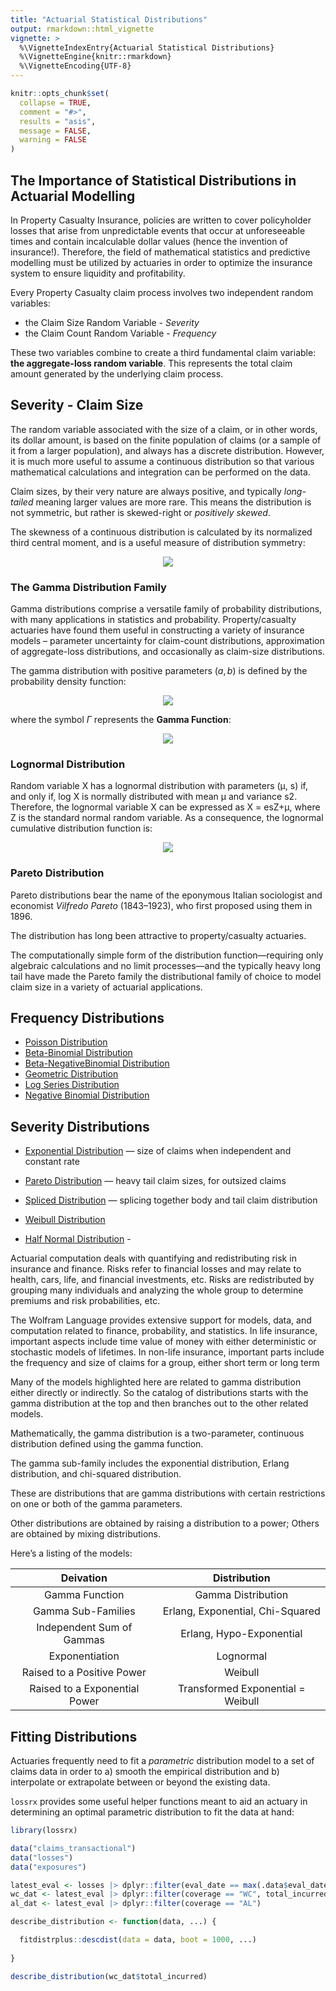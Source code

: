 ```yaml
---
title: "Actuarial Statistical Distributions"
output: rmarkdown::html_vignette
vignette: >
  %\VignetteIndexEntry{Actuarial Statistical Distributions}
  %\VignetteEngine{knitr::rmarkdown}
  %\VignetteEncoding{UTF-8}
---
```


```r
knitr::opts_chunk$set(
  collapse = TRUE,
  comment = "#>",
  results = "asis",
  message = FALSE,
  warning = FALSE
)
```

## The Importance of Statistical Distributions in Actuarial Modelling

In Property Casualty Insurance, policies are written to cover
policyholder losses that arise from unpredictable events that occur at
unforeseeable times and contain incalculable dollar values (hence the
invention of insurance!). Therefore, the field of mathematical
statistics and predictive modelling must be utilized by actuaries in
order to optimize the insurance system to ensure liquidity and
profitability.

Every Property Casualty claim process involves two independent random
variables:

-   the Claim Size Random Variable - *Severity*
-   the Claim Count Random Variable - *Frequency*

These two variables combine to create a third fundamental claim
variable: **the aggregate-loss random variable**. This represents the
total claim amount generated by the underlying claim process.

## Severity - Claim Size

The random variable associated with the size of a claim, or in other
words, its dollar amount, is based on the finite population of claims
(or a sample of it from a larger population), and always has a discrete
distribution. However, it is much more useful to assume a continuous
distribution so that various mathematical calculations and integration
can be performed on the data.

Claim sizes, by their very nature are always positive, and typically
*long-tailed* meaning larger values are more rare. This means the
distribution is not symmetric, but rather is skewed-right or *positively
skewed*.

The skewness of a continuous distribution is calculated by its
normalized third central moment, and is a useful measure of distribution
symmetry:

<center>

<img src="assets/img/skewness.png"/>

</center>

### The Gamma Distribution Family

Gamma distributions comprise a versatile family of probability
distributions, with many applications in statistics and probability.
Property/casualty actuaries have found them useful in constructing a
variety of insurance models -- parameter uncertainty for claim-count
distributions, approximation of aggregate-loss distributions, and
occasionally as claim-size distributions.

The gamma distribution with positive parameters $\left(a,b\right)$ is
defined by the probability density function:

<center>

<img src="assets/img/gamma-dist.png"/>

</center>

where the symbol $\Gamma$ represents the **Gamma Function**:

<center>

<img src="assets/img/gamma-function.png"/>

</center>

### Lognormal Distribution

Random variable X has a lognormal distribution with parameters (µ, s) if, and 
only if, log X is normally distributed with mean µ and variance s2. Therefore, the 
lognormal variable X can be expressed as X = esZ+µ, where Z is the standard normal 
random variable. As a consequence, the lognormal cumulative distribution function is:

<center>

<img src="assets/img/lognormal.png"/>

</center>

### Pareto Distribution

Pareto distributions bear the name of the eponymous Italian sociologist and 
economist *Vilfredo Pareto* (1843–1923), who first proposed using them in 1896.

The distribution has long been attractive to property/casualty actuaries.

The computationally simple form of the distribution function—requiring only 
algebraic calculations and no limit processes—and the typically heavy long tail have 
made the Pareto family the distributional family of choice to model claim size in a 
variety of actuarial applications.

## Frequency Distributions

-   [Poisson Distribution]()
-   [Beta-Binomial Distribution](https://reference.wolfram.com/language/ref/BetaBinomialDistribution.html)
-   [Beta-NegativeBinomial Distribution]()
-   [Geometric Distribution]()
-   [Log Series Distribution]()
-   [Negative Binomial Distribution]()

## Severity Distributions

-   [Exponential Distribution]() --- size of claims when independent and
    constant rate

-   [Pareto Distribution]() --- heavy tail claim sizes, for outsized
    claims

-   [Spliced Distribution]() --- splicing together body and tail claim
    distribution

-   [Weibull Distribution]()

-   [Half Normal Distribution]() -

Actuarial computation deals with quantifying and redistributing risk in
insurance and finance. Risks refer to financial losses and may relate to
health, cars, life, and financial investments, etc. Risks are
redistributed by grouping many individuals and analyzing the whole group
to determine premiums and risk probabilities, etc.

The Wolfram Language provides extensive support for models, data, and
computation related to finance, probability, and statistics. In life
insurance, important aspects include time value of money with either
deterministic or stochastic models of lifetimes. In non-life insurance,
important parts include the frequency and size of claims for a group,
either short term or long term

Many of the models highlighted here are related to gamma
distribution either directly or indirectly. So the catalog of
distributions starts with the gamma distribution at the top and then
branches out to the other related models.

Mathematically, the gamma distribution is a two-parameter, continuous
distribution defined using the gamma function.

The gamma sub-family includes the exponential distribution, Erlang
distribution, and chi-squared distribution.

These are distributions that are gamma distributions with certain
restrictions on one or both of the gamma parameters.

Other distributions are obtained by raising a distribution to a power;
Others are obtained by mixing distributions.

Here's a listing of the models:

|           Deivation           |           Distribution            |
|:-----------------------------:|:---------------------------------:|
|        Gamma Function         |        Gamma Distribution         |
|      Gamma Sub-Families       | Erlang, Exponential, Chi-Squared  |
|   Independent Sum of Gammas   |     Erlang, Hypo-Exponential      |
|        Exponentiation         |             Lognormal             |
|  Raised to a Positive Power   |              Weibull              |
| Raised to a Exponential Power | Transformed Exponential = Weibull |


## Fitting Distributions

Actuaries frequently need to fit a *parametric* distribution model to a
set of claims data in order to a) smooth the empirical distribution and
b) interpolate or extrapolate between or beyond the existing data.

`lossrx` provides some useful helper functions meant to aid an actuary in 
determining an optimal parametric distribution to fit the data at hand:

```r
library(lossrx)

data("claims_transactional")
data("losses")
data("exposures")

latest_eval <- losses |> dplyr::filter(eval_date == max(.data$eval_date))
wc_dat <- latest_eval |> dplyr::filter(coverage == "WC", total_incurred > 0)
al_dat <- latest_eval |> dplyr::filter(coverage == "AL")

describe_distribution <- function(data, ...) {

  fitdistrplus::descdist(data = data, boot = 1000, ...)
  
}

describe_distribution(wc_dat$total_incurred)
```
